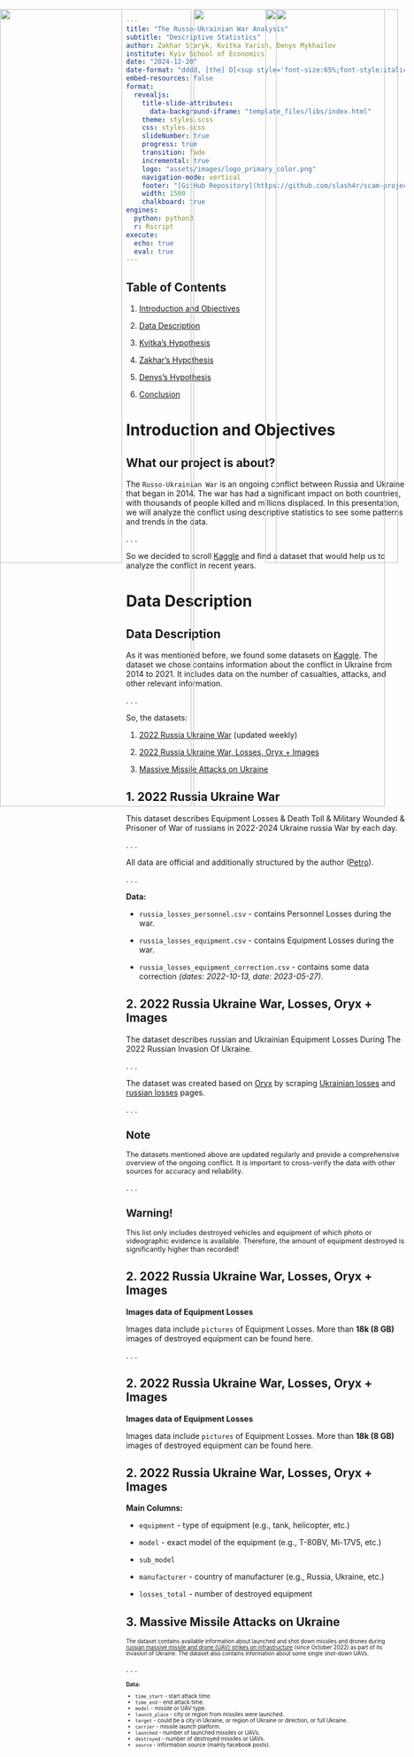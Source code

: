 ```yaml
---
title: "The Russo-Ukrainian War Analysis"
subtitle: "Descriptive Statistics"
author: Zakhar Staryk, Kvitka Yarish, Denys Mykhailov
institute: Kyiv School of Economics
date: "2024-12-20"
date-format: "dddd, [the] D[<sup style='font-size:65%;font-style:italic;'>th</sup>] [of] MMMM, YYYY"
embed-resources: false
format:
  revealjs:
    title-slide-attributes:
      data-background-iframe: "template_files/libs/index.html"
    theme: styles.scss
    css: styles.scss
    slideNumber: true
    progress: true
    transition: fade
    incremental: true
    logo: "assets/images/logo_primary_color.png"
    navigation-mode: vertical
    footer: "[GitHub Repository](https://github.com/slash4r/scam-project)"
    width: 1500
    chalkboard: true
engines:
  python: python3
  r: Rscript
execute:
  echo: true
  eval: true
---
```


::: {style="left: 10%;"}

# Table of Contents {background-iframe="template_files/libs/index.html"}

::: {.nonincremental}

1. [Introduction and Objectives](#introduction-and-objectives)

2. [Data Description](#data-description)

3. [Kvitka's Hypothesis](#kvitkas-hypothesis)

4. [Zakhar's Hypothesis](#zakhars-hypothesis)

5. [Denys's Hypothesis](#denyss-hypothesis)

6. [Conclusion](#conclusion)

:::

:::

# Introduction and Objectives {background-iframe="template_files/libs/index.html"}


## What our project is about?

The `Russo-Ukrainian War` is an ongoing conflict between Russia and Ukraine that began in 2014. The war has had a significant impact on both countries, with thousands of people killed and millions displaced. In this presentation, we will analyze the conflict using descriptive statistics to see some patterns and trends in the data.

. . .

So we decided to scroll [Kaggle](https://www.kaggle.com/datasets?search=ukraine) and find a dataset that would help us to analyze the conflict in recent years.

# Data Description {background-iframe="template_files/libs/index.html"}

## Data Description

As it was mentioned before, we found some datasets on [Kaggle](https://www.kaggle.com/datasets?search=ukraine). The dataset we chose contains information about the conflict in Ukraine from 2014 to 2021. It includes data on the number of casualties, attacks, and other relevant information.

. . .

So, the datasets:

1. [2022 Russia Ukraine War](https://www.kaggle.com/datasets/piterfm/2022-ukraine-russian-war) (updated weekly)

2. [2022 Russia Ukraine War, Losses, Oryx + Images](https://www.kaggle.com/datasets/piterfm/2022-ukraine-russia-war-equipment-losses-oryx)

3. [Massive Missile Attacks on Ukraine](https://www.kaggle.com/datasets/piterfm/massive-missile-attacks-on-ukraine?select=missiles_and_uav.csv)


## 1. 2022 Russia Ukraine War

This dataset describes Equipment Losses & Death Toll & Military Wounded & Prisoner of War of russians in 2022-2024 Ukraine russia War by each day.

. . .

All data are official and additionally structured by the author ([Petro](https://www.kaggle.com/piterfm)).

. . .

**Data:**

- `russia_losses_personnel.csv` - contains Personnel Losses during the war.

- `russia_losses_equipment.csv` - contains Equipment Losses during the war.

- `russia_losses_equipment_correction.csv` - contains some data correction *(dates: 2022-10-13, date: 2023-05-27)*.

## 2. 2022 Russia Ukraine War, Losses, Oryx + Images

The dataset describes russian and Ukrainian Equipment Losses During The 2022 Russian Invasion Of Ukraine.

. . .

The dataset was created based on [Oryx](https://www.oryxspioenkop.com/) by scraping [Ukrainian losses](https://www.oryxspioenkop.com/2022/02/attack-on-europe-documenting-ukrainian.html) and [russian losses](https://www.oryxspioenkop.com/2022/02/attack-on-europe-documenting-equipment.html) pages.

. . .

::: {.callout-note style="font-size: 90%;"}
## Note
The datasets mentioned above are updated regularly and provide a comprehensive overview of the ongoing conflict. It is important to cross-verify the data with other sources for accuracy and reliability.
:::

. . .

::: {.callout-warning style="font-size: 90%;"}
## Warning!
This list only includes destroyed vehicles and equipment of which photo or videographic evidence is available. Therefore, the amount of equipment destroyed is significantly higher than recorded!
:::

## 2. 2022 Russia Ukraine War, Losses, Oryx + Images

**Images data of Equipment Losses**

Images data include `pictures` of Equipment Losses. More than **18k (8 GB)** images of destroyed equipment can be found here.

. . .

::: {.r-stack}

![](assets/images/daf_yad.jpg){.fragment style="position: absolute; top: 50; left: 0; height: 60%;"}

![](assets/images/mi-17v5.png){.fragment style="position: absolute; top: 50; left: 350px; height: 60%;"}

![](assets/images/strizh-class-boat-dam.jpg){.fragment style="position: absolute; top: 50; right: 0; width: 50%; height: 50%;"}

:::


## 2. 2022 Russia Ukraine War, Losses, Oryx + Images

**Images data of Equipment Losses**

Images data include `pictures` of Equipment Losses. More than **18k (8 GB)** images of destroyed equipment can be found here.


![](assets/images/t-80bv.jpg){style="position: absolute; top: 50; left: 0; width: 48%; height: 50%;"}

::: {.r-stack}
![](assets/images/t-80bv.png){.fragment style="position: absolute; top: 50; right: 0; width: 48%; height: 50%;"}
:::

## 2. 2022 Russia Ukraine War, Losses, Oryx + Images

**Main Columns:**

- `equipment` - type of equipment (e.g., tank, helicopter, etc.)

- `model` - exact model of the equipment (e.g., T-80BV, Mi-17V5, etc.)

- `sub_model` 

- `manufacturer` - country of manufacturer (e.g., Russia, Ukraine, etc.)

- `losses_total` - number of destroyed equipment

## 3. Massive Missile Attacks on Ukraine

::: {style="font-size: 70%;"}
The dataset contains available information about launched and shot down missiles and drones during [russian massive missile and drone (UAV) strikes on infrastructure](https://en.wikipedia.org/wiki/2022%E2%80%932023_Russian_strikes_against_Ukrainian_infrastructure) (since October 2022) as part of its invasion of Ukraine. The dataset also contains information about some single shot-down UAVs.
:::

. . .

::: {style="font-size: 70%;"}
**Data:**

- `time_start` - start attack time.
- `time_end` - end attack time.
- `model` - missile or UAV type.
- `launch_place` - city or region from missiles were launched.
- `target` - could be a city in Ukraine, or region of Ukraine or direction, or full Ukraine.
- `carrier` - missile launch platform.
- `launched` - number of launched missiles or UAVs.
- `destroyed` - number of destroyed missiles or UAVs.
- `source` - information source (mainly facebook posts).
:::